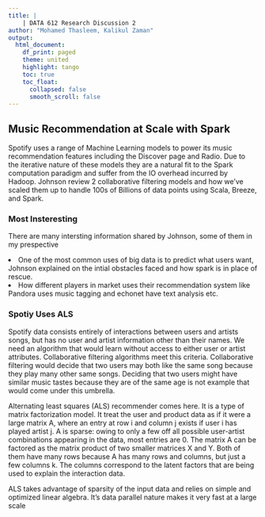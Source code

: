 ```yaml
---
title: |
    | DATA 612 Research Discussion 2
author: "Mohamed Thasleem, Kalikul Zaman"
output: 
  html_document:
    df_print: paged
    theme: united
    highlight: tango
    toc: true
    toc_float:
      collapsed: false
      smooth_scroll: false
---
```


## Music Recommendation at Scale with Spark

Spotify uses a range of Machine Learning models to power its music recommendation features including the Discover page and Radio. Due to the iterative nature of these models they are a natural fit to the Spark computation paradigm and suffer from the IO overhead incurred by Hadoop. Johnson  review 2 collaborative filtering models and how we've scaled them up to handle 100s of Billions of data points using Scala, Breeze, and Spark.

### Most Insteresting

There are many intersting information shared by Johnson, some of them in my prespective

<li>One of the most common uses of big data is to predict what users want, Johnson explained on the intial obstacles faced and how spark is in place of rescue.</li>

<li>How different players in market uses their recommendation system like Pandora uses music tagging and echonet have text analysis etc.</li>

### Spotiy Uses ALS

Spotify data consists entirely of interactions between users and artists songs, but has no user and artist information other than their names. We need an algorithm that would learn without access to either user or artist attributes. Collaborative filtering algorithms meet this criteria. Collaborative filtering would decide that two users may both like the same song because they play many other same songs. Deciding that two users might have similar music tastes because they are of the same age is not example that would come under this umbrella.

Alternating least squares (ALS) recommender comes here. It is a type of matrix factorization model. It treat the user and product data as if it were a large matrix A, where an entry at row i and column j exists if user i has played artist j. A is sparse: owing to only a few off all possible user-artist combinations appearing in the data, most entries are 0. The matrix A can be factored as the matrix product of two smaller matrices X and Y. Both of them have many rows because A has many rows and columns, but just a few columns k. The columns correspond to the latent factors that are being used to explain the interaction data.

ALS takes advantage of sparsity of the input data and relies on simple and optimized linear algebra. It's data parallel nature makes it very fast at a large scale